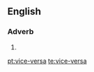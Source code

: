 ==English==

===Adverb===
{{en-adv|-}}

# {{alternative spelling of|[[vice versa]]}}

[[pt:vice-versa]]
[[te:vice-versa]]